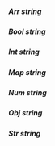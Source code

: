 ##### **Arr** string

##### **Bool** string

##### **Int** string

##### **Map** string

##### **Num** string

##### **Obj** string

##### **Str** string

